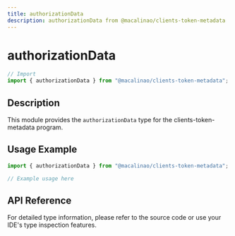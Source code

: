 ```yaml
---
title: authorizationData
description: authorizationData from @macalinao/clients-token-metadata
---
```


# authorizationData

```typescript
// Import
import { authorizationData } from "@macalinao/clients-token-metadata";
```

## Description

This module provides the `authorizationData` type for the clients-token-metadata program.

## Usage Example

```typescript
import { authorizationData } from "@macalinao/clients-token-metadata";

// Example usage here
```

## API Reference

For detailed type information, please refer to the source code or use your IDE's type inspection features.

